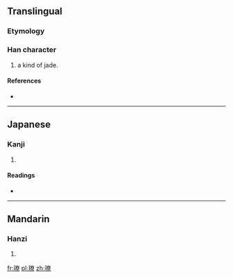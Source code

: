==Translingual==

===Etymology===
{{Han compound|玉|尞|c1=s|c2=p|t1=jade|ls=psc}}

===Han character===
{{Han char|rn=96|rad=玉|as=12|sn=16|four=|canj=一土大金火 (MGKCF)}}

# a kind of jade.

====References====
* {{Han ref|kx=0742.020|dkj=21238|dj=1151.150|hdz=21137.050|uh=7499|ud=29849}}

----

==Japanese==

===Kanji===
{{ja-kanji|grade=|rs=玉12}}

# {{defn|lang=ja|sort=玉12}}

====Readings====
* {{ja-readings|on=[[りょう]] (ryō)|kun=[[しろがね]] (shirogane)|nanori=}}

----

==Mandarin==

===Hanzi===
{{cmn-hanzi|pin=[[liáo]] ([[liao2]])|wg=liao<sup>2</sup>}}

# {{defn|lang=cmn|sort=玉12}}

[[fr:璙]]
[[pl:璙]]
[[zh:璙]]